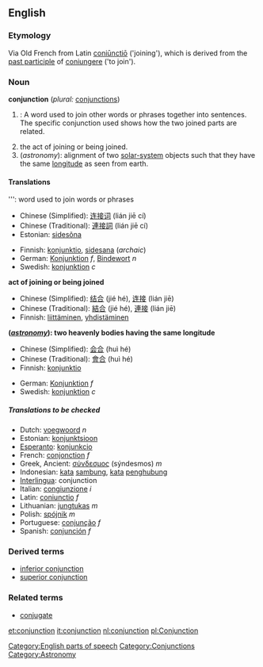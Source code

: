 ==English==
===Etymology===
Via Old French from Latin [[coniunctio|coniūnctiō]] ('joining'), which is derived from the [[past participle]] of [[coniungere]] ('to join').

===Noun===
'''conjunction''' (''plural:'' [[conjunctions]])

#{{grammar}}: A word used to join other words or phrases together into sentences. The specific conjunction used shows how the two joined parts are related.
# the act of joining or being joined.
#(''astronomy''): alignment of two [[solar system|solar-system]] objects such that they have the same [[longitude]] as seen from earth.

====Translations====
'''{{grammar}}: word used to join words or phrases
{{top}}
*Chinese (Simplified): [[连接]][[词]] (lián jiē cí)
*Chinese (Traditional): [[連接]][[詞]] (lián jiē cí)
* Estonian: [[sidesõna]]
{{mid}}
* Finnish: [[konjunktio]], [[sidesana]] (''archaic'')
* German: [[Konjunktion]] ''f'', [[Bindewort]] ''n''
*Swedish: [[konjunktion]] ''c''
{{bottom}}

'''act of joining or being joined'''
{{top}}
<!--languages from A to I go here-->
*Chinese (Simplified): [[结合]] (jié hé), [[连接]] (lián jiē)
*Chinese (Traditional): [[結合]] (jié hé), [[連接]] (lián jiē)
* Finnish: [[liittäminen]], [[yhdistäminen]]
{{mid}}
<!--languages from J to Z go here-->
{{bottom}}

'''(''[[astronomy]]''): two heavenly bodies having the same longitude'''
{{top}}
*Chinese (Simplified): [[会合]] (huì hé)
*Chinese (Traditional): [[會合]] (huì hé)
* Finnish: [[konjunktio]]
{{mid}}
* German: [[Konjunktion]] ''f''
*Swedish: [[konjunktion]] ''c''
{{bottom}}

=====Translations to be checked=====
*Dutch: [[voegwoord]] ''n''
*Estonian: [[konjunktsioon]]
*[[Esperanto]]: [[konjunkcio]]
*French: [[conjonction]] ''f''
*Greek, Ancient: [[σύνδεσμος]] (sýndesmos) ''m''
*Indonesian: [[kata]] [[sambung]], [[kata]] [[hubung|penghubung]]
*[[Interlingua]]: conjunction
*Italian: [[congiunzione]] ''i''
*Latin: [[coniunctio]] ''f''
*Lithuanian: [[jungtukas]] ''m''
*Polish: [[spójnik]] ''m''
*Portuguese: [[conjunção]] ''f''
*Spanish: [[conjunción]] ''f''

{{Checktrans}}

===Derived terms===
*[[inferior conjunction]]
*[[superior conjunction]]

===Related terms===
*[[conjugate]]

[[Category:English parts of speech]]
[[Category:Conjunctions]]
[[Category:Astronomy]]

[[et:conjunction]]
[[it:conjunction]]
[[nl:conjunction]]
[[pl:Conjunction]]